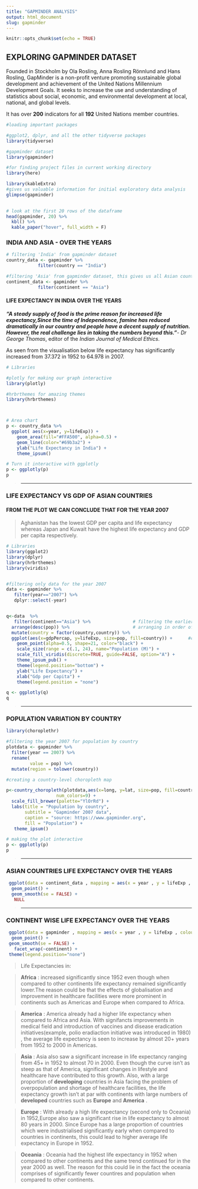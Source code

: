 ```yaml
---
title: "GAPMINDER ANALYSIS"
output: html_document
slug: gapminder
---
```


```r
knitr::opts_chunk$set(echo = TRUE)
```

## EXPLORING GAPMINDER DATASET

Founded in Stockholm by Ola Rosling, Anna Rosling Rönnlund and Hans Rosling, GapMinder is a non-profit venture promoting sustainable global development and  achievement of the United Nations Millennium Development Goals. It seeks to  increase the use and understanding of statistics about social, economic, and
environmental development at local, national, and global levels.

It has over **200** indicators for all **192** United Nations member countries.



```r
#loading important packages

#ggplot2, dplyr, and all the other tidyverse packages
library(tidyverse)  

#gapminder dataset
library(gapminder) 

#for finding project files in current working directory
library(here)

```

```r

library(kableExtra)
#gives us valuable information for initial exploratory data analysis
glimpse(gapminder)
  

# look at the first 20 rows of the dataframe
head(gapminder, 20) %>% 
  kbl() %>%
  kable_paper("hover", full_width = F)


```

### INDIA AND ASIA - OVER THE YEARS


```r
# filtering 'India' from gapminder dataset
country_data <- gapminder %>% 
            filter(country == "India") 

#filtering 'Asia' from gapminder dataset, this gives us all Asian countries
continent_data <- gapminder %>% 
            filter(continent == "Asia")
```

#### LIFE EXPECTANCY IN INDIA OVER THE YEARS

***“A steady supply of food is the prime reason for increased life expectancy,Since the time of Independence, famine has reduced dramatically in our country and people have a decent supply of nutrition. However, the real challenge lies in taking the numbers beyond this."***-
*Dr George Thomas*, editor of the *Indian Journal of Medical Ethics*.



As seen from the visualisation below life expectancy has significantly increased from 37.372 in 1952 to 64.978 in 2007.


```r
# Libraries

#plotly for making our graph interactive
library(plotly)

#hrbrthemes for amazing themes
library(hrbrthemes)



# Area chart
p <- country_data %>%
  ggplot( aes(x=year, y=lifeExp)) +
    geom_area(fill="#FFA500", alpha=0.5) +
    geom_line(color="#69b3a2") +
    ylab("Life Expectancy in India") +
    theme_ipsum()

# Turn it interactive with ggplotly
p <- ggplotly(p)
p

```

>----------------------------------------------------------------------------------



### LIFE EXPECTANCY VS GDP OF ASIAN COUNTRIES

#### FROM THE PLOT WE CAN CONCLUDE THAT FOR THE YEAR 2007 

 >Aghanistan has the lowest GDP per capita and life expectancy whereas Japan and Kuwait have the highest life expectancy and GDP per capita respectively.

```r

# Libraries
library(ggplot2)
library(dplyr)
library(hrbrthemes)
library(viridis)


#filtering only data for the year 2007
data <- gapminder %>% 
   filter(year=="2007") %>%
   dplyr::select(-year)


q<-data  %>% 
   filter(continent=="Asia") %>%                # filtering the earlier dataset by continet - ASIA
  arrange(desc(pop)) %>%                        # arranging in order of descending population in Asia
  mutate(country = factor(country,country)) %>%                   
  ggplot(aes(x=gdpPercap, y=lifeExp, size=pop, fill=country)) +      #creating a basic scatterplot and then customising on basis of population and size
    geom_point(alpha=0.5, shape=21, color="black") +
    scale_size(range = c(.1, 24), name="Population (M)") +
    scale_fill_viridis(discrete=TRUE, guide=FALSE, option="A") +
    theme_ipsum_pub() +
    theme(legend.position="bottom") +
    ylab("Life Expectancy") +
    xlab("Gdp per Capita") +
    theme(legend.position = "none")
```

```r
q <- ggplotly(q)
q
```



>----------------------------------------------------------------------------------

### POPULATION VARIATION BY COUNTRY


```r

library(choroplethr)

#filtering the year 2007 for population by country
plotdata <- gapminder %>%
  filter(year == 2007) %>%
  rename(
         value = pop) %>%
  mutate(region = tolower(country)) 

#creating a country-level choropleth map

p<-country_choropleth(plotdata,aes(x=long, y=lat, size=pop, fill=country),
                   num_colors=9) +
  scale_fill_brewer(palette="YlOrRd") +
  labs(title = "Population by country",
       subtitle = "Gapminder 2007 data",
       caption = "source: https://www.gapminder.org",
       fill = "Population") +
   theme_ipsum()

# making the plot interactive 
p <- ggplotly(p)
p
```


>_________________________________________________________________________________



### ASIAN COUNTRIES LIFE EXPECTANCY OVER THE YEARS

```r

 ggplot(data = continent_data , mapping = aes(x = year , y = lifeExp , colour=country ))+
  geom_point() + 
  geom_smooth(se = FALSE) +
   NULL
```

>----------------------------------------------------------------------------------

### CONTINENT WISE LIFE EXPECTANCY OVER THE YEARS

```r

 ggplot(data = gapminder , mapping = aes(x = year , y = lifeExp , colour= continent))+
  geom_point() + 
 geom_smooth(se = FALSE) +
   facet_wrap(~continent) +
 theme(legend.position="none")

```


> Life Expectancies in:

> **Africa** : increased significantly since 1952 even though when compared to other continents life expectancy remained significantly lower.The reason could be that the effects of globalisation and improvement in healthcare facilities were more prominent in continents such as Americas and Europe when compared to Africa.

> **America** : America already had a higher life expectancy when compared to Africa and Asia. With signifancts improvements in medical field and introduction of vaccines and disease eradication initiatives(example, polio eradiaction initiative was introduced in 1980) , the average life expectancy is seen to increase by almost 20+ years from 1952 to 2000 in Americas.

> **Asia** : Asia also saw a significant increase in life expectancy ranging from 45+ in 1952 to almost 70 in 2000. Even though the curve isn't as steep as that of America, significant changes in lifestyle and healthcare have contributed to this growth. Also, with a large proportion of **developing** countries in Asia facing the problem of overpopulation and shortage of healthcare facilities, the life expectancy growth isn't at par with continents with large numbers of **developed** countries such as **Europe** and **America** .

> **Europe** : With already a high life expectancy (second only to Oceania) in 1952,Europe also saw a significant rise in life expectancy to almost 80 years in 2000. Since Europe has a large proportion of countries which were industrialised significantly early when compared to countries in continents, this could lead to higher average life expectancy in Europe in 1952.

> **Oceania** : Oceania had the highest life expectancy in 1952 when compared to other continents and the same trend continued for in the year 2000 as well. The reason for this could lie in the fact the oceania comprises of significantly fewer countires and population when compared to other continents.



